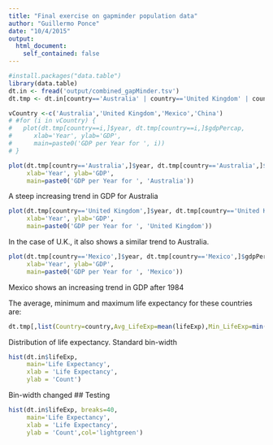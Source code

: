 ```yaml
---
title: "Final exercise on gapminder population data"
author: "Guillermo Ponce"
date: "10/4/2015"
output:
  html_document:  
    self_contained: false
---
```


```r
#install.packages("data.table")
library(data.table)
dt.in <- fread('output/combined_gapMinder.tsv')
dt.tmp <- dt.in[country=='Australia' | country=='United Kingdom' | country=='Mexico',]

vCountry <-c('Australia','United Kingdom','Mexico','China') 
# #for (i in vCountry) {    
#   plot(dt.tmp[country==i,]$year, dt.tmp[country==i,]$gdpPercap,
#      xlab='Year', ylab='GDP',
#      main=paste0('GDP per Year for ', i))
# }
```

```r
plot(dt.tmp[country=='Australia',]$year, dt.tmp[country=='Australia',]$gdpPercap,
     xlab='Year', ylab='GDP',
     main=paste0('GDP per Year for ', 'Australia'))
```

A steep increasing trend in GDP for Australia

```r
plot(dt.tmp[country=='United Kingdom',]$year, dt.tmp[country=='United Kingdom',]$gdpPercap,
     xlab='Year', ylab='GDP',
     main=paste0('GDP per Year for ', 'United Kingdom'))
```

In the case of U.K., it also shows a similar trend to Australia.

```r
plot(dt.tmp[country=='Mexico',]$year, dt.tmp[country=='Mexico',]$gdpPercap,
     xlab='Year', ylab='GDP',
     main=paste0('GDP per Year for ', 'Mexico'))
```

Mexico shows an increasing trend in GDP after 1984


The average, minimum and maximum life expectancy for these countries are:

```r
dt.tmp[,list(Country=country,Avg_LifeExp=mean(lifeExp),Min_LifeExp=min(lifeExp), Max_LifeExp=max(lifeExp)),by='country'][,2:5,with=FALSE]
```

Distribution of life expectancy.
Standard bin-width

```r
hist(dt.in$lifeExp,
     main='Life Expectancy',
     xlab = 'Life Expectancy',
     ylab = 'Count')
```

Bin-width changed
## Testing
```r
hist(dt.in$lifeExp, breaks=40,
     main='Life Expectancy',
     xlab = 'Life Expectancy',
     ylab = 'Count',col='lightgreen')
```